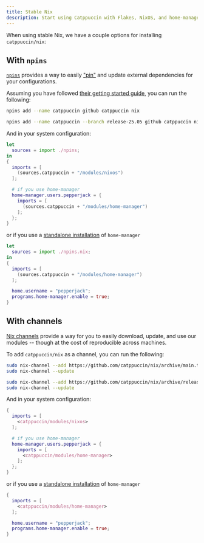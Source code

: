 ```yaml
---
title: Stable Nix
description: Start using Catppuccin with Flakes, NixOS, and home-manager
---
```



When using stable Nix, we have a couple options for installing `catppuccin/nix`:

## With `npins`

[`npins`](https://github.com/andir/npins) provides a way to easily ["pin"](https://nix.dev/tutorials/first-steps/towards-reproducibility-pinning-nixpkgs) and update external dependencies for your configurations.

Assuming you have followed [their getting started guide](https://github.com/andir/npins#getting-started), you can run the following:

<Tabs syncKey="channel">

<TabItem label="Unstable">

```sh
npins add --name catppuccin github catppuccin nix
```

</TabItem>

<TabItem label="25.05">

```sh
npins add --name catppuccin --branch release-25.05 github catppuccin nix
```

</TabItem>

</Tabs>

And in your system configuration:

```nix
let
  sources = import ./npins;
in
{
  imports = [
    (sources.catppuccin + "/modules/nixos")
  ];

  # if you use home-manager
  home-manager.users.pepperjack = {
    imports = [
      (sources.catppuccin + "/modules/home-manager")
    ];
  };
}
```

or if you use a [standalone installation](https://nix-community.github.io/home-manager/index.html#sec-install-standalone) of `home-manager`

```nix
let
  sources = import ./npins.nix;
in
{
  imports = [
    (sources.catppuccin + "/modules/home-manager")
  ];

  home.username = "pepperjack";
  programs.home-manager.enable = true;
}

```

## With channels

[Nix channels](https://nixos.org/manual/nix/stable/command-ref/nix-channel.html) provide a way for you to easily download, update, and use our modules -- though at the cost of reproducible across machines.

To add `catppuccin/nix` as a channel, you can run the following:

<Tabs syncKey="channel">

<TabItem label="Unstable">

```sh
sudo nix-channel --add https://github.com/catppuccin/nix/archive/main.tar.gz catppuccin
sudo nix-channel --update
```

</TabItem>

<TabItem label="25.05">

```sh
sudo nix-channel --add https://github.com/catppuccin/nix/archive/release-25.05.tar.gz catppuccin
sudo nix-channel --update
```

</TabItem>

</Tabs>

And in your system configuration:

```nix
{
  imports = [
    <catppuccin/modules/nixos>
  ];

  # if you use home-manager
  home-manager.users.pepperjack = {
    imports = [
      <catppuccin/modules/home-manager>
    ];
  };
}
```

or if you use a [standalone installation](https://nix-community.github.io/home-manager/index.html#sec-install-standalone) of `home-manager`

```nix
{
  imports = [
    <catppuccin/modules/home-manager>
  ];

  home.username = "pepperjack";
  programs.home-manager.enable = true;
}

```
